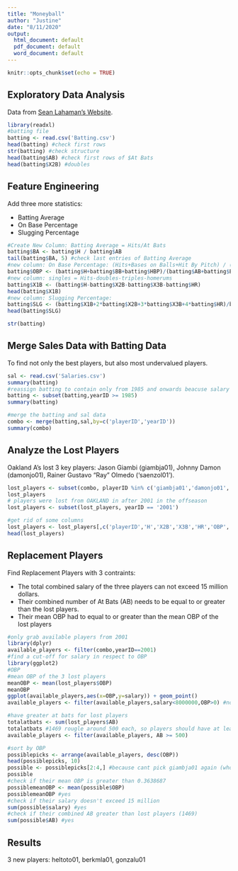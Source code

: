 ```yaml
---
title: "Moneyball"
author: "Justine"
date: "8/11/2020"
output:
  html_document: default
  pdf_document: default
  word_document: default
---
```


```r
knitr::opts_chunk$set(echo = TRUE)
```

## Exploratory Data Analysis
Data from [Sean Lahaman's Website](http://www.seanlahman.com/baseball-archive/statistics/).

```r
library(readxl)
#batting file
batting <- read.csv('Batting.csv')
head(batting) #check first rows
str(batting) #check structure
head(batting$AB) #check first rows of $At Bats
head(batting$X2B) #doubles
```

## Feature Engineering
Add three more statistics:

- Batting Average
- On Base Percentage
- Slugging Percentage
```r
#Create New Column: Batting Average = Hits/At Bats
batting$BA <- batting$H / batting$AB
tail(batting$BA, 5) #check last entries of Batting Average
#new column: On Base Percentage: (Hits+Bases on Balls+Hit By Pitch) / (At Bats+Bases on Balls+Hit By Pitch+Sacrifice Fly)
batting$OBP <- (batting$H+batting$BB+batting$HBP)/(batting$AB+batting$BB+batting$HBP+batting$SF)
#new column: singles = Hits-doubles-triples-homerums
batting$X1B <- (batting$H-batting$X2B-batting$X3B-batting$HR)
head(batting$X1B)
#new column: Slugging Percentage:
batting$SLG <- (batting$X1B+2*batting$X2B+3*batting$X3B+4*batting$HR)/batting$AB
head(batting$SLG)

str(batting)
```

## Merge Sales Data with Batting Data
To find not only the best players, but also most undervalued players.
```r
sal <- read.csv('Salaries.csv')
summary(batting)
#reassign batting to contain only from 1985 and onwards beacuse salary data starts from 1985
batting <- subset(batting,yearID >= 1985)
summary(batting)

#merge the batting and sal data
combo <- merge(batting,sal,by=c('playerID','yearID'))
summary(combo)
```

## Analyze the Lost Players
Oakland A's lost 3 key players: Jason Giambi (giambja01), Johnny Damon (damonjo01), Rainer Gustavo "Ray" Olmedo ('saenzol01').
```r
lost_players <- subset(combo, playerID %in% c('giambja01','damonjo01','saenzol01') )
lost_players
# players were lost from OAKLAND in after 2001 in the offseason
lost_players <- subset(lost_players, yearID == '2001')

#get rid of some columns
lost_players <- lost_players[,c('playerID','H','X2B','X3B','HR','OBP','SLG','BA','AB')]
head(lost_players)
```

## Replacement Players
Find Replacement Players with 3 contraints:

- The total combined salary of the three players can not exceed 15 million dollars.
- Their combined number of At Bats (AB) needs to be equal to or greater than the lost players.
- Their mean OBP had to equal to or greater than the mean OBP of the lost players
```r
#only grab available players from 2001
library(dplyr)
available_players <- filter(combo,yearID==2001)
#find a cut-off for salary in respect to OBP
library(ggplot2)
#OBP
#mean OBP of the 3 lost players
meanOBP <- mean(lost_players$OBP)
meanOBP
ggplot(available_players,aes(x=OBP,y=salary)) + geom_point()
available_players <- filter(available_players,salary<8000000,OBP>0) #no point in having players with too large of a salary and 0

#have greater at bats for lost players
totalatbats <- sum(lost_players$AB)
totalatbats #1469 rougle around 500 each, so players should have at least that
available_players <- filter(available_players, AB >= 500)

#sort by OBP
possiblepicks <- arrange(available_players, desc(OBP))
head(possiblepicks, 10)
possible <- possiblepicks[2:4,] #because cant pick giambja01 again (who's in first on our list)
possible
#check if their mean OBP is greater than 0.3638687
possiblemeanOBP <- mean(possible$OBP)
possiblemeanOBP #yes
#check if their salary doesn't exceed 15 million
sum(possible$salary) #yes
#check if their combined AB greater than lost players (1469)
sum(possible$AB) #yes
```
## Results
3 new players: heltoto01, berkmla01, gonzalu01
